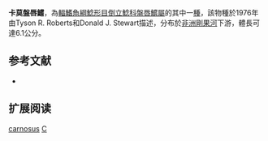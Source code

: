 {{Speciesbox 
| taxon = Chiloglanis carnosus
| status = NT
| status_system = IUCN3.1
| authority = [[Roberts|Roberts]] & [[Stewart|Stewart]], 1976
| synonyms = 
}}

'''卡莫盤唇鱨'''，為[[輻鰭魚綱|輻鰭魚綱]][[鯰形目|鯰形目]][[倒立鯰科|倒立鯰科]][[盤唇鱨屬|盤唇鱨屬]]的其中一[[種|種]]，該物種於1976年由Tyson R. Roberts和Donald J. Stewart描述，分布於[[非洲|非洲]][[剛果河|剛果河]]下游，體長可達6.1公分。

== 参考文献 ==
*{{FishBase_species|genus=Chiloglanis|species=carnosus|year=2011|month=12}}

== 扩展阅读 ==
{{refbegin}}
{{wikispecies-inline|Chiloglanis carnosus|卡莫盤唇鱨}}
{{refend}}
{{Taxonbar|from=Q1096414}}

[[Category:盤唇鱨屬|carnosus]]
[[Category:1976年描述的魚類|C]]
